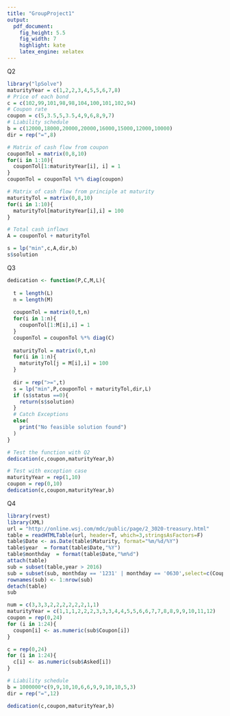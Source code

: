 ```yaml
---
title: "GroupProject1"
output: 
  pdf_document: 
    fig_height: 5.5
    fig_width: 7
    highlight: kate
    latex_engine: xelatex
---
```


Q2

```r
library("lpSolve")
maturityYear = c(1,2,2,3,4,5,5,6,7,8)
# Price of each bond
c = c(102,99,101,98,98,104,100,101,102,94)
# Coupon rate 
coupon = c(5,3.5,5,3.5,4,9,6,8,9,7)
# Liability schedule
b = c(12000,18000,20000,20000,16000,15000,12000,10000)
dir = rep("=",8)

# Matrix of cash flow from coupon
couponTol = matrix(0,8,10)
for(i in 1:10){
  couponTol[1:maturityYear[i], i] = 1
}
couponTol = couponTol %*% diag(coupon)

# Matrix of cash flow from principle at maturity
maturityTol = matrix(0,8,10)
for(i in 1:10){
  maturityTol[maturityYear[i],i] = 100
}

# Total cash inflows
A = couponTol + maturityTol

s = lp("min",c,A,dir,b)
s$solution
```

Q3

```r
dedication <- function(P,C,M,L){
  
  t = length(L)
  n = length(M)
  
  couponTol = matrix(0,t,n)
  for(i in 1:n){
    couponTol[1:M[i],i] = 1
  }
  couponTol = couponTol %*% diag(C)
  
  maturityTol = matrix(0,t,n)
  for(i in 1:n){
    maturityTol[j = M[i],i] = 100
  }
  
  dir = rep(">=",t)
  s = lp("min",P,couponTol + maturityTol,dir,L)
  if (s$status ==0){
    return(s$solution)
  }
  # Catch Exceptions
  else(
    print("No feasible solution found")
  )
}

# Test the function with Q2
dedication(c,coupon,maturityYear,b)

# Test with exception case
maturityYear = rep(1,10)
coupon = rep(0,10)
dedication(c,coupon,maturityYear,b)
```

Q4

```r
library(rvest)
library(XML)
url = "http://online.wsj.com/mdc/public/page/2_3020-treasury.html"
table = readHTMLTable(url, header=T, which=3,stringsAsFactors=F)
table$Date <- as.Date(table$Maturity, format="%m/%d/%Y")
table$year  = format(table$Date,"%Y")
table$monthday  = format(table$Date,"%m%d")
attach(table)
sub = subset(table,year > 2016)
sub = subset(sub, monthday == '1231' | monthday == '0630',select=c(Coupon,year,monthday,Asked))
rownames(sub) <- 1:nrow(sub)
detach(table)
sub

num = c(3,3,3,2,2,2,2,2,2,1,1)
maturityYear = c(1,1,1,2,2,2,3,3,3,4,4,5,5,6,6,7,7,8,8,9,9,10,11,12)
coupon = rep(0,24)
for (i in 1:24){
  coupon[i] <- as.numeric(sub$Coupon[i])
}

c = rep(0,24)
for (i in 1:24){
  c[i] <- as.numeric(sub$Asked[i])
}

# Liability schedule
b = 1000000*c(9,9,10,10,6,6,9,9,10,10,5,3)
dir = rep("=",12)

dedication(c,coupon,maturityYear,b)

```

